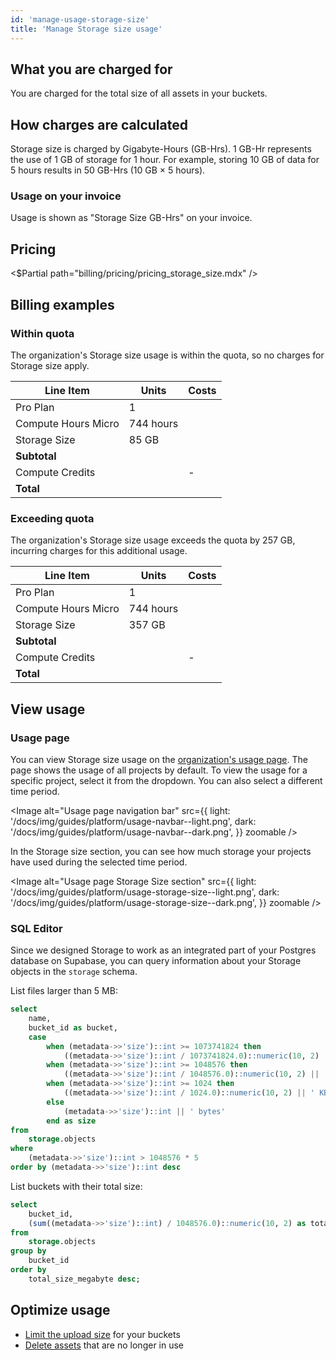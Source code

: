 ```yaml
---
id: 'manage-usage-storage-size'
title: 'Manage Storage size usage'
---
```


## What you are charged for

You are charged for the total size of all assets in your buckets.

## How charges are calculated

Storage size is charged by Gigabyte-Hours (GB-Hrs). 1 GB-Hr represents the use of 1 GB of storage for 1 hour.
For example, storing 10 GB of data for 5 hours results in 50 GB-Hrs (10 GB × 5 hours).

### Usage on your invoice

Usage is shown as "Storage Size GB-Hrs" on your invoice.

## Pricing

<$Partial path="billing/pricing/pricing_storage_size.mdx" />

## Billing examples

### Within quota

The organization's Storage size usage is within the quota, so no charges for Storage size apply.

| Line Item           | Units     | Costs                    |
| ------------------- | --------- | ------------------------ |
| Pro Plan            | 1         | <Price price="25" />     |
| Compute Hours Micro | 744 hours | <Price price="10" />     |
| Storage Size        | 85 GB     | <Price price="0" />      |
| **Subtotal**        |           | **<Price price="35" />** |
| Compute Credits     |           | -<Price price="10" />    |
| **Total**           |           | **<Price price="25" />** |

### Exceeding quota

The organization's Storage size usage exceeds the quota by 257 GB, incurring charges for this additional usage.

| Line Item           | Units     | Costs                      |
| ------------------- | --------- | -------------------------- |
| Pro Plan            | 1         | <Price price="25" />       |
| Compute Hours Micro | 744 hours | <Price price="10" />       |
| Storage Size        | 357 GB    | <Price price="5.4" />      |
| **Subtotal**        |           | **<Price price="40.4" />** |
| Compute Credits     |           | -<Price price="10" />      |
| **Total**           |           | **<Price price="30.4" />** |

## View usage

### Usage page

You can view Storage size usage on the [organization's usage page](/dashboard/org/_/usage). The page shows the usage of all projects by default. To view the usage for a specific project, select it from the dropdown. You can also select a different time period.

<Image
  alt="Usage page navigation bar"
  src={{
    light: '/docs/img/guides/platform/usage-navbar--light.png',
    dark: '/docs/img/guides/platform/usage-navbar--dark.png',
  }}
  zoomable
/>

In the Storage size section, you can see how much storage your projects have used during the selected time period.

<Image
  alt="Usage page Storage Size section"
  src={{
    light: '/docs/img/guides/platform/usage-storage-size--light.png',
    dark: '/docs/img/guides/platform/usage-storage-size--dark.png',
  }}
  zoomable
/>

### SQL Editor

Since we designed Storage to work as an integrated part of your Postgres database on Supabase, you can query information about your Storage objects in the `storage` schema.

List files larger than 5 MB:

```sql
select
    name,
    bucket_id as bucket,
    case
        when (metadata->>'size')::int >= 1073741824 then
            ((metadata->>'size')::int / 1073741824.0)::numeric(10, 2) || ' GB'
        when (metadata->>'size')::int >= 1048576 then
            ((metadata->>'size')::int / 1048576.0)::numeric(10, 2) || ' MB'
        when (metadata->>'size')::int >= 1024 then
            ((metadata->>'size')::int / 1024.0)::numeric(10, 2) || ' KB'
        else
            (metadata->>'size')::int || ' bytes'
        end as size
from
    storage.objects
where
    (metadata->>'size')::int > 1048576 * 5
order by (metadata->>'size')::int desc
```

List buckets with their total size:

```sql
select
    bucket_id,
    (sum((metadata->>'size')::int) / 1048576.0)::numeric(10, 2) as total_size_megabyte
from
    storage.objects
group by
    bucket_id
order by
    total_size_megabyte desc;
```

## Optimize usage

- [Limit the upload size](/docs/guides/storage/production/scaling#limit-the-upload-size) for your buckets
- [Delete assets](/docs/guides/storage/management/delete-objects) that are no longer in use
